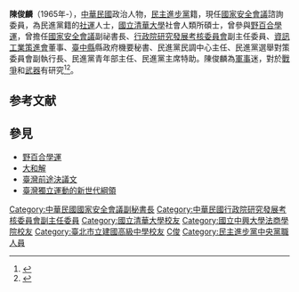 {{Infobox officeholder
| name = 陳俊麟<br> Chen Chun-lin
| nickname = 
| sex = 男
| image =
| imagesize = 
| smallimage = 
| caption =
| office1= {{ROC}}[[國家安全會議_(中華民國)|國家安全會議]]諮詢委員
| term_start1= 2019年2月23日
| term_end1=
| chairman1  = [[蔡英文|蔡英文]]（[[中華民國總統|總統]]兼任）
| 1blankname1 = 秘書長
| 1namedata1 = [[李大維_(外交官)|李大維]]<br/>[[顧立雄|顧立雄]]
| office2  = {{ROC}}[[國家安全會議_(中華民國)|國家安全會議]]副秘書長
| chairman2  = 蔡英文（[[中華民國總統|總統]]兼任）
| 1blankname2 = 秘書長
| 1namedata2 = [[吳釗燮|吳釗燮]]<br>[[嚴德發|嚴德發]]<br>李大維
| term_start2 = 2016年5月20日
| term_end2   =2019年2月22日
| majority= 
| nationality = {{ROC}}
| birth_date = {{birth year and age|1965}}
| country = {{ROC}}
| birth_place = {{TWN}}
| constituency1 = 
| spouse = 陳蘇玲
| parents =
| party = {{Dpp}}
| profession =
| religion =
| footnotes =
| educate=
* [[國立清華大學|國立清華大學]]社會人類所碩士
* [[國立臺北大學|國立臺北大學]]社會系學士
* [[建國高級中學|建國高級中學]]
| past=
* [[臺中縣|臺中縣]]縣政府機要秘書
* 民進黨主席特助  
* 民進黨青年部主任 
* 民進黨選舉對策委員會副執行長 
* [[資訊工業策進會|資訊工業策進會]]董事 
* [[行政院研究發展考核委員會|行政院研究發展考核委員會]]副主任委員 
* [[民進黨|民進黨]]民調中心主任 
* [[國家安全會議_(中華民國)|國家安全會議]]副秘書長<br><span style="color: blue;">(2016年5月20日-2019年2月22日）</span>
* [[國家安全會議_(中華民國)|國家安全會議]]諮詢委員<br><span style="color: blue;">(2019年2月23日-）</span>
* 
}}

'''陳俊麟'''（1965年-），[[中華民國|中華民國]]政治人物，[[民主進步黨|民主進步黨]]籍，現任[[國家安全會議_(中華民國)|國家安全會議]]諮詢委員，為民進黨籍的[[社運|社運]]人士，[[國立清華大學|國立清華大學]]社會人類所碩士，曾參與[[野百合學運|野百合學運]]，曾擔任[[國家安全會議_(中華民國)|國家安全會議]]副祕書長、[[行政院研究發展考核委員會|行政院研究發展考核委員會]]副主任委員、[[資訊工業策進會|資訊工業策進會]]董事、[[臺中縣|臺中縣]]縣政府機要秘書、民進黨民調中心主任、民進黨選舉對策委員會副執行長、民進黨青年部主任、民進黨主席特助。陳俊麟為[[軍事|軍事]]迷，對於[[戰爭|戰爭]]和[[武器|武器]]有研究<ref>{{Cite web |url=http://newtalk.tw/news/view/2016-05-13/73170 |title=陳俊麟、陳文政 出任國安會副秘書長 |accessdate=2016-06-21 |archive-date=2016-05-14 |archive-url=https://web.archive.org/web/20160514115129/http://newtalk.tw/news/view/2016-05-13/73170 |dead-url=no }}</ref><ref>{{Cite web |url=http://www.wealth.com.tw/article_in.aspx?nid=7796&pg=2 |title=小英真正的左右手劉建忻、陳俊麟、林錫耀　最有實力的副手 |access-date=2016-06-21 |archive-url=https://web.archive.org/web/20160910202107/http://www.wealth.com.tw/article_in.aspx?nid=7796&pg=2 |archive-date=2016-09-10 |dead-url=yes }}</ref>。

== 参考文献 ==
{{reflist|2}}

==參見==
*[[野百合學運|野百合學運]]
*[[大和解|大和解]]
*[[臺灣前途決議文|臺灣前途決議文]]
*[[臺灣獨立運動的新世代綱領|臺灣獨立運動的新世代綱領]]

{{DEFAULTSORT:Chen陳}}

{{Portal bar|台灣|政治|人物}}
[[Category:中華民國國家安全會議副秘書長|Category:中華民國國家安全會議副秘書長]]
[[Category:中華民國行政院研究發展考核委員會副主任委員|Category:中華民國行政院研究發展考核委員會副主任委員]]
[[Category:國立清華大學校友|Category:國立清華大學校友]]
[[Category:國立中興大學法商學院校友|Category:國立中興大學法商學院校友]]
[[Category:臺北市立建國高級中學校友|Category:臺北市立建國高級中學校友]]
[[Category:陳姓|C俊]]
[[Category:民主進步黨中央黨職人員|Category:民主進步黨中央黨職人員]]